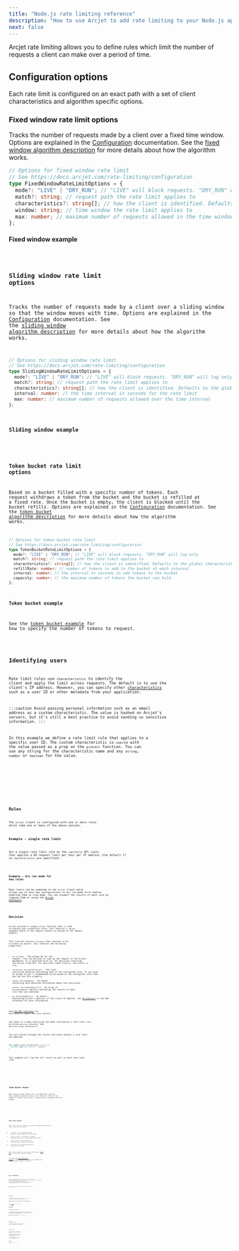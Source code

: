 ```yaml
---
title: "Node.js rate limiting reference"
description: "How to use Arcjet to add rate limiting to your Node.js app."
next: false
---
```



Arcjet rate limiting allows you to define rules which limit the number of
requests a client can make over a period of time.

## Configuration options

Each rate limit is configured on an exact path with a set of client
characteristics and algorithm specific options.

### Fixed window rate limit options

Tracks the number of requests made by a client over a fixed time window. Options
are explained in the [Configuration](/rate-limiting/configuration)
documentation. See the [fixed window algorithm
description](/rate-limiting/algorithms#fixed-window) for more details about how
the algorithm works.

```ts
// Options for fixed window rate limit
// See https://docs.arcjet.com/rate-limiting/configuration
type FixedWindowRateLimitOptions = {
  mode?: "LIVE" | "DRY_RUN"; // "LIVE" will block requests. "DRY_RUN" will log only
  match?: string; // request path the rate limit applies to
  characteristics?: string[]; // how the client is identified. Defaults to the global characteristics if unset
  window: string; // time window the rate limit applies to
  max: number; // maximum number of requests allowed in the time window
};
```

#### Fixed window example

<Code code={FixedWindow} lang="ts" />

### Sliding window rate limit options

Tracks the number of requests made by a client over a sliding window so that the
window moves with time. Options are explained in the
[Configuration](/rate-limiting/configuration) documentation. See the [sliding
window algorithm description](/rate-limiting/algorithms#sliding-window) for more
details about how the algorithm works.

```ts
// Options for sliding window rate limit
// See https://docs.arcjet.com/rate-limiting/configuration
type SlidingWindowRateLimitOptions = {
  mode?: "LIVE" | "DRY_RUN"; // "LIVE" will block requests. "DRY_RUN" will log only
  match?: string; // request path the rate limit applies to
  characteristics?: string[]; // how the client is identified. Defaults to the global characteristics if unset
  interval: number; // the time interval in seconds for the rate limit
  max: number; // maximum number of requests allowed over the time interval
};
```

#### Sliding window example

<Code code={SlidingWindow} lang="ts" />

### Token bucket rate limit options

Based on a bucket filled with a specific number of tokens. Each request
withdraws a token from the bucket and the bucket is refilled at a fixed rate.
Once the bucket is empty, the client is blocked until the bucket refills.
Options are explained in the [Configuration](/rate-limiting/configuration)
documentation. See the [token bucket algorithm
description](/rate-limiting/algorithms#token-bucket) for more details about how
the algorithm works.

```ts
// Options for token bucket rate limit
// See https://docs.arcjet.com/rate-limiting/configuration
type TokenBucketRateLimitOptions = {
  mode?: "LIVE" | "DRY_RUN"; // "LIVE" will block requests. "DRY_RUN" will log only
  match?: string; // request path the rate limit applies to
  characteristics?: string[]; // how the client is identified. Defaults to the global characteristics if unset
  refillRate: number; // number of tokens to add to the bucket at each interval
  interval: number; // the interval in seconds to add tokens to the bucket
  capacity: number; // the maximum number of tokens the bucket can hold
};
```

#### Token bucket example

See the [token bucket example](#token-bucket-request) for how to specify the
number of tokens to request.

<Code code={TokenBucket} lang="ts" />

## Identifying users

Rate limit rules use `characteristics` to identify the client and apply the
limit across requests. The default is to use the client's IP address. However,
you can specify other
[characteristics](/rate-limiting/configuration#characteristics) such as a user
ID or other metadata from your application.

:::caution
Avoid passing personal information such as an email address as a custom
characteristic. The value is hashed on Arcjet's servers, but it's still a best
practice to avoid sending us sensitive information.
:::

In this example we define a rate limit rule that applies to a specific user ID.
The custom characteristic is `userId` with the value passed as a prop on the
`protect` function. You can use any string for the characteristic name and any
`string`, `number` or `boolean` for the value.

<Tabs>
  <TabItem label="TS">
    <Code code={ByUserIdTS} lang="ts" />
  </TabItem>
  <TabItem label="JS">
    <Code code={ByUserIdJS} lang="js" />
  </TabItem>
</Tabs>

## Rules

The `arcjet` client is configured with one or more rules which take one or many
of the above options.

### Example - single rate limit

Set a single rate limit rule on the `/api/hello` API route that applies a 60
request limit per hour per IP address (the default if no `characteristics` are
specified).

<Code code={SingleRateLimit} lang="ts" />

### Example - dry run mode for new rules

Rate limits can be combined in the `arcjet` client which allows you to test new
configurations in dry run mode first before enabling them in live mode. You can
inspect the results of each rule by logging them or using the [Arcjet
Dashboard](https://app.arcjet.com).

<Code code={DryRun} lang="ts" />

## Decision

Arcjet provides a single `protect` function that is used to execute your
protection rules. This requires a `request` argument which is the request
context as passed to the request handler.

This function returns a `Promise` that resolves to an
`ArcjetDecision` object. This contains the following properties:

- `id` (`string`) - The unique ID for the request. This can be used to look up
  the request in the Arcjet dashboard. It is prefixed with `req_` for decisions
  involving the Arcjet cloud API. For decisions taken locally, the prefix is
  `lreq_`.
- `conclusion` (`ArcjetConclusion`) - The final conclusion based on evaluating
  each of the configured rules. If you wish to accept Arcjet's recommended
  action based on the configured rules then you can use this property.
- `reason` (`ArcjetReason`) - An object containing more detailed
  information about the conclusion.
- `results` (`ArcjetRuleResult[]`) - An array of `ArcjetRuleResult` objects
  containing the results of each rule that was executed.
- `ip` (`ArcjetIpDetails`) - An object containing Arcjet's analysis of the
  client IP address. See [IP analysis](/reference/nodejs/#ip-analysis) in the
  SDK reference for more information.

See [the SDK reference](/reference/nodejs#results) for more details about the
rule results.

You check if a deny conclusion has been returned by a rate limit rule by using
`decision.isDenied()` and `decision.reason.isRateLimit()`.

You can iterate through the results and check whether a rate limit was applied:

```ts
for (const result of decision.results) {
  console.log("Rule Result", result);
}
```

This example will log the full result as well as each rate limit rule:

<Tabs>
  <TabItem label="TS">
    <Code code={DecisionLogTS} lang="ts" />
  </TabItem>
  <TabItem label="JS">
    <Code code={DecisionLogJS} lang="js" />
  </TabItem>
</Tabs>

### Token bucket request

When using a token bucket rule, an additional `requested` prop should be passed
to the `protect` function. This is the number of tokens the client is requesting
to withdraw from the bucket.

<Tabs>
  <TabItem label="TS">
    <Code code={TokenBucketRequestTS} lang="ts" />
  </TabItem>
  <TabItem label="JS">
    <Code code={TokenBucketRequestJS} lang="js" />
  </TabItem>
</Tabs>

### Rate limit headers

With a rate limit rule enabled, you can access additional metadata in every
Arcjet decision result:

- `max` (`number`): The configured maximum number of requests applied to this
  request.
- `remaining` (`number`): The number of requests remaining before `max` is
  reached within the window.
- `window` (`number`): The total amount of seconds in which requests are
  counted.
- `reset` (`number`): The remaining amount of seconds in the window.

These can be used to return `RateLimit` HTTP headers ([draft
RFC](https://ietf-wg-httpapi.github.io/ratelimit-headers/draft-ietf-httpapi-ratelimit-headers.html)) to
offer the client more detail.

We provide the [@arcjet/decorate
package](https://github.com/arcjet/arcjet-js/tree/main/decorate) for decorating
your responses with appropriate `RateLimit` headers based on a decision.

<Tabs>
  <TabItem label="TS">
    <Code code={HeadersTS} lang="ts" />
  </TabItem>
  <TabItem label="JS">
    <Code code={HeadersJS} lang="js" />
  </TabItem>
</Tabs>

## Error handling

Arcjet is designed to fail open so that a service issue or misconfiguration does
not block all requests. The SDK will also time out and fail open after 500ms
when `NODE_ENV` is `production` and 1000ms otherwise. However, in most cases,
the response time will be less than 20-30ms.

If there is an error condition, Arcjet will return an `ERROR` `conclusion`.

<Tabs>
  <TabItem label="TS">
    <Code code={ErrorsTS} lang="ts" />
  </TabItem>
  <TabItem label="JS">
    <Code code={ErrorsJS} lang="js" />
  </TabItem>
</Tabs>

## Testing

Arcjet runs the same in any environment, including locally and in CI. You can
use the `mode` set to `DRY_RUN` to log the results of rule execution without
blocking any requests.

We have an example test framework you can use to automatically test your rules.
Arcjet can also be triggered based using a sample of your traffic.

See the [Testing](/testing) section of the docs for details.

## Examples

### Rate limit by IP address

The example below shows how to configure a rate limit on a single API route. It
applies a limit of 60 requests per hour per IP address. If the limit is
exceeded, the client is blocked for 10 minutes before being able to make any
further requests.

Applying a rate limit by IP address is the default if no
`characteristics` are specified.

<Tabs>
  <TabItem label="TS">
    <Code code={ByIPTS} lang="ts" />
  </TabItem>
  <TabItem label="JS">
    <Code code={ByIPJS} lang="js" />
  </TabItem>
</Tabs>

### Rate limit by IP address with custom response

The example below is the same as the one above. However this example also shows
a customized response rather than the default

<Tabs>
  <TabItem label="TS">
    <Code code={ByIPCustomResponseTS} lang="ts" />
  </TabItem>
  <TabItem label="JS">
    <Code code={ByIPCustomResponseJS} lang="js" />
  </TabItem>
</Tabs>

### Rate limit by API key header

APIs are commonly protected by keys. You may wish to apply a rate limit based on
the key, regardless of which IPs the requests come from. To achieve this, you
can specify the characteristics Arcjet will use to track the limit.

The example below shows how to configure a rate limit on a single API route. It
applies a limit of 60 requests per hour per API key, where the key is provided
in a custom header called `x-api-key`. If the limit is exceeded, the client is
blocked for 10 minutes before being able to make any further requests.

:::caution
If you specify different characteristics and do not include `ip.src`, you may
inadvertently rate limit everyone. Be sure to include a characteristic which can
narrowly identify each client, such as an API key as shown here.
:::

<Code code={ByAPIKeyHeader} lang="ts" />

### Express server route protection

If you're using Express, you can use Arcjet in the same way as the examples
above:

<Code code={Express} lang="js" />

<Comments />
